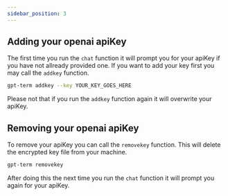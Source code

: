 ```yaml
---
sidebar_position: 3
---
```


## Adding your openai apiKey

The first time you run the `chat` function it will prompt you for your apiKey if you have not allready provided one.
If you want to add your key first you may call the `addkey` function.

```bash
gpt-term addkey --key YOUR_KEY_GOES_HERE
```

Please not that if you run the `addkey` function again it will overwrite your apiKey.

## Removing your openai apiKey

To remove your apiKey you can call the `removekey` function. This will delete the encrypted key file from your machine.

```bash
gpt-term removekey
```

After doing this the next time you run the `chat` function it will prompt you again for your apiKey.
